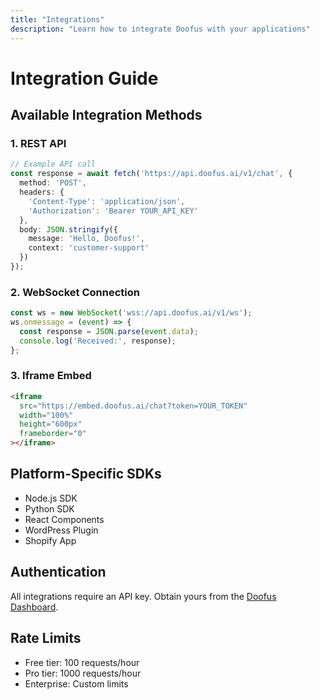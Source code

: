 ```yaml
---
title: "Integrations"
description: "Learn how to integrate Doofus with your applications"
---
```


# Integration Guide

## Available Integration Methods

### 1. REST API

```typescript
// Example API call
const response = await fetch('https://api.doofus.ai/v1/chat', {
  method: 'POST',
  headers: {
    'Content-Type': 'application/json',
    'Authorization': 'Bearer YOUR_API_KEY'
  },
  body: JSON.stringify({
    message: 'Hello, Doofus!',
    context: 'customer-support'
  })
});
```

### 2. WebSocket Connection

```typescript
const ws = new WebSocket('wss://api.doofus.ai/v1/ws');
ws.onmessage = (event) => {
  const response = JSON.parse(event.data);
  console.log('Received:', response);
};
```

### 3. Iframe Embed

```html
<iframe
  src="https://embed.doofus.ai/chat?token=YOUR_TOKEN"
  width="100%"
  height="600px"
  frameborder="0"
></iframe>
```

## Platform-Specific SDKs

- Node.js SDK
- Python SDK
- React Components
- WordPress Plugin
- Shopify App

## Authentication

All integrations require an API key. Obtain yours from the [Doofus Dashboard](https://dashboard.doofus.ai).

## Rate Limits

- Free tier: 100 requests/hour
- Pro tier: 1000 requests/hour
- Enterprise: Custom limits